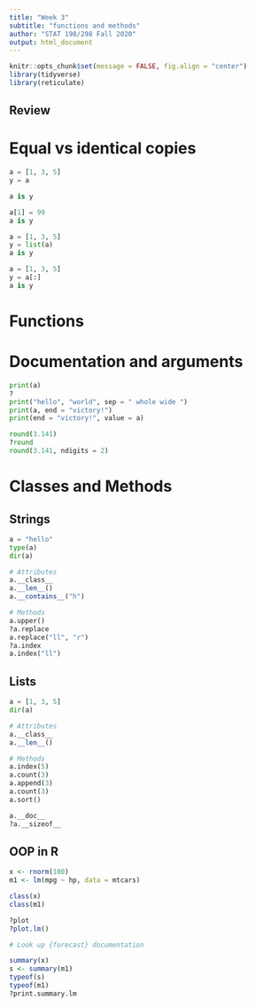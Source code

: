 ```yaml
---
title: "Week 3"
subtitle: "functions and methods"
author: "STAT 198/298 Fall 2020"
output: html_document
---
```


```r
knitr::opts_chunk$set(message = FALSE, fig.align = "center")
library(tidyverse)
library(reticulate)
```


## Review

# Equal vs identical copies

```python
a = [1, 3, 5]
y = a

a is y

a[1] = 99
a is y

a = [1, 3, 5]
y = list(a)
a is y

a = [1, 3, 5]
y = a[:]
a is y
```


# Functions

# Documentation and arguments

```python
print(a)
?
print("hello", "world", sep = " whole wide ")
print(a, end = "victory!")
print(end = "victory!", value = a)
```

```python
round(3.141)
?round
round(3.141, ndigits = 2)
```


# Classes and Methods

## Strings

```python
a = "hello"
type(a)
dir(a)

# Attributes
a.__class__
a.__len__()
a.__contains__("h")

# Methods
a.upper()
?a.replace
a.replace("ll", "r")
?a.index
a.index("ll")
```

## Lists

```python
a = [1, 3, 5]
dir(a)

# Attributes
a.__class__
a.__len__()

# Methods
a.index(5)
a.count(3)
a.append(3)
a.count(3)
a.sort()

a.__doc__
?a.__sizeof__
```


## OOP in R

```r
x <- rnorm(100)
m1 <- lm(mpg ~ hp, data = mtcars)

class(x)
class(m1)

?plot
?plot.lm()

# Look up {forecast} documentation

summary(x)
s <- summary(m1)
typeof(s)
typeof(m1)
?print.summary.lm
```







